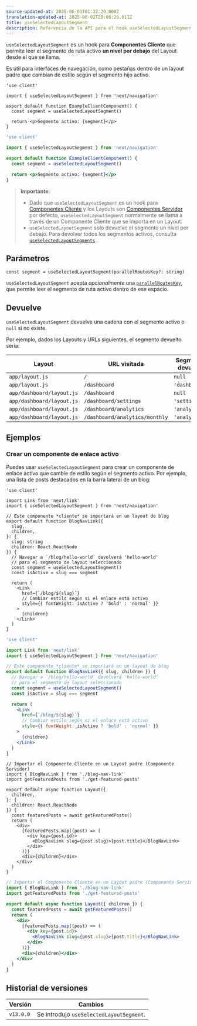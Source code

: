 ```yaml
---
source-updated-at: 2025-06-01T01:32:20.000Z
translation-updated-at: 2025-06-02T20:06:26.011Z
title: useSelectedLayoutSegment
description: Referencia de la API para el hook useSelectedLayoutSegment.
---
```


`useSelectedLayoutSegment` es un hook para **Componentes Cliente** que permite leer el segmento de ruta activo **un nivel por debajo** del Layout desde el que se llama.

Es útil para interfaces de navegación, como pestañas dentro de un layout padre que cambian de estilo según el segmento hijo activo.

```tsx filename="app/example-client-component.tsx" switcher
'use client'

import { useSelectedLayoutSegment } from 'next/navigation'

export default function ExampleClientComponent() {
  const segment = useSelectedLayoutSegment()

  return <p>Segmento activo: {segment}</p>
}
```

```jsx filename="app/example-client-component.js" switcher
'use client'

import { useSelectedLayoutSegment } from 'next/navigation'

export default function ExampleClientComponent() {
  const segment = useSelectedLayoutSegment()

  return <p>Segmento activo: {segment}</p>
}
```

> **Importante**:
>
> - Dado que `useSelectedLayoutSegment` es un hook para [Componentes Cliente](/docs/app/getting-started/server-and-client-components) y los Layouts son [Componentes Servidor](/docs/app/getting-started/server-and-client-components) por defecto, `useSelectedLayoutSegment` normalmente se llama a través de un Componente Cliente que se importa en un Layout.
> - `useSelectedLayoutSegment` solo devuelve el segmento un nivel por debajo. Para devolver todos los segmentos activos, consulta [`useSelectedLayoutSegments`](/docs/app/api-reference/functions/use-selected-layout-segments)

## Parámetros

```tsx
const segment = useSelectedLayoutSegment(parallelRoutesKey?: string)
```

`useSelectedLayoutSegment` acepta _opcionalmente_ una [`parallelRoutesKey`](/docs/app/api-reference/file-conventions/parallel-routes#with-useselectedlayoutsegments), que permite leer el segmento de ruta activo dentro de ese espacio.

## Devuelve

`useSelectedLayoutSegment` devuelve una cadena con el segmento activo o `null` si no existe.

Por ejemplo, dados los Layouts y URLs siguientes, el segmento devuelto sería:

| Layout                    | URL visitada                    | Segmento devuelto |
| ------------------------- | ------------------------------ | ---------------- |
| `app/layout.js`           | `/`                            | `null`           |
| `app/layout.js`           | `/dashboard`                   | `'dashboard'`    |
| `app/dashboard/layout.js` | `/dashboard`                   | `null`           |
| `app/dashboard/layout.js` | `/dashboard/settings`          | `'settings'`     |
| `app/dashboard/layout.js` | `/dashboard/analytics`         | `'analytics'`    |
| `app/dashboard/layout.js` | `/dashboard/analytics/monthly` | `'analytics'`    |

## Ejemplos

### Crear un componente de enlace activo

Puedes usar `useSelectedLayoutSegment` para crear un componente de enlace activo que cambie de estilo según el segmento activo. Por ejemplo, una lista de posts destacados en la barra lateral de un blog:

```tsx filename="app/blog/blog-nav-link.tsx" switcher
'use client'

import Link from 'next/link'
import { useSelectedLayoutSegment } from 'next/navigation'

// Este componente *cliente* se importará en un layout de blog
export default function BlogNavLink({
  slug,
  children,
}: {
  slug: string
  children: React.ReactNode
}) {
  // Navegar a `/blog/hello-world` devolverá 'hello-world'
  // para el segmento de layout seleccionado
  const segment = useSelectedLayoutSegment()
  const isActive = slug === segment

  return (
    <Link
      href={`/blog/${slug}`}
      // Cambiar estilo según si el enlace está activo
      style={{ fontWeight: isActive ? 'bold' : 'normal' }}
    >
      {children}
    </Link>
  )
}
```

```jsx filename="app/blog/blog-nav-link.js" switcher
'use client'

import Link from 'next/link'
import { useSelectedLayoutSegment } from 'next/navigation'

// Este componente *cliente* se importará en un layout de blog
export default function BlogNavLink({ slug, children }) {
  // Navegar a `/blog/hello-world` devolverá 'hello-world'
  // para el segmento de layout seleccionado
  const segment = useSelectedLayoutSegment()
  const isActive = slug === segment

  return (
    <Link
      href={`/blog/${slug}`}
      // Cambiar estilo según si el enlace está activo
      style={{ fontWeight: isActive ? 'bold' : 'normal' }}
    >
      {children}
    </Link>
  )
}
```

```tsx filename="app/blog/layout.tsx" switcher
// Importar el Componente Cliente en un Layout padre (Componente Servidor)
import { BlogNavLink } from './blog-nav-link'
import getFeaturedPosts from './get-featured-posts'

export default async function Layout({
  children,
}: {
  children: React.ReactNode
}) {
  const featuredPosts = await getFeaturedPosts()
  return (
    <div>
      {featuredPosts.map((post) => (
        <div key={post.id}>
          <BlogNavLink slug={post.slug}>{post.title}</BlogNavLink>
        </div>
      ))}
      <div>{children}</div>
    </div>
  )
}
```

```jsx filename="app/blog/layout.js" switcher
// Importar el Componente Cliente en un Layout padre (Componente Servidor)
import { BlogNavLink } from './blog-nav-link'
import getFeaturedPosts from './get-featured-posts'

export default async function Layout({ children }) {
  const featuredPosts = await getFeaturedPosts()
  return (
    <div>
      {featuredPosts.map((post) => (
        <div key={post.id}>
          <BlogNavLink slug={post.slug}>{post.title}</BlogNavLink>
        </div>
      ))}
      <div>{children}</div>
    </div>
  )
}
```

## Historial de versiones

| Versión   | Cambios                                |
| --------- | -------------------------------------- |
| `v13.0.0` | Se introdujo `useSelectedLayoutSegment`. |